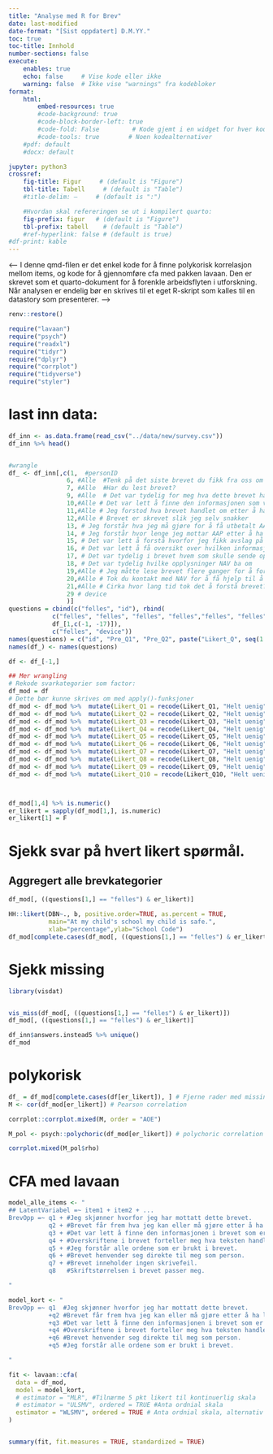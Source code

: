 ```yaml
---
title: "Analyse med R for Brev"
date: last-modified
date-format: "[Sist oppdatert] D.M.YY."
toc: true
toc-title: Innhold
number-sections: false
execute:
    enables: true
    echo: false     # Vise kode eller ikke
    warning: false  # Ikke vise "warnings" fra kodebloker
format: 
    html:
        embed-resources: true
        #code-background: true
        #code-block-border-left: true
        #code-fold: False         # Kode gjemt i en widget for hver kodeblokk
        #code-tools: true        # Noen kodealternativer
    #pdf: default
    #docx: default

jupyter: python3
crossref:
    fig-title: Figur     # (default is "Figure")
    tbl-title: Tabell     # (default is "Table")
    #title-delim: —     # (default is ":")

    #Hvordan skal refereringen se ut i kompilert quarto:
    fig-prefix: figur   # (default is "Figure")
    tbl-prefix: tabell    # (default is "Table")
    #ref-hyperlink: false # (default is true)
#df-print: kable
---
```





<-- I denne qmd-filen er det enkel kode for å finne polykorisk korrelasjon mellom items, og kode for 
 å gjennomføre cfa med pakken lavaan. Den er skrevet som et quarto-dokument for å forenkle arbeidsflyten i utforskning. Når analysen er endelig bør en skrives til et eget R-skript som kalles til en datastory som presenterer.
 -->

```r
renv::restore()
```

```r
require("lavaan")
require("psych")
require("readxl")
require("tidyr")
require("dplyr")
require("corrplot")
require("tidyverse")
require("styler")
```


# last inn data:
```r
df_inn <- as.data.frame(read_csv("../data/new/survey.csv"))
df_inn %>% head()


#wrangle
df_ <- df_inn[,c(1,  #personID
                6, #Alle  #Tenk på det siste brevet du fikk fra oss om AAP. Hva handlet brevet om?
                7, #Alle  #Har du lest brevet?
                9, #Alle  # Det var tydelig for meg hva dette brevet handlet om
                10,#Alle # Det var lett å finne den informasjonen som var viktig for meg
                11,#Alle # Jeg forstod hva brevet handlet om etter å ha lest overskriften
                12,#Alle # Brevet er skrevet slik jeg selv snakker
                13, # Jeg forstår hva jeg må gjøre for å få utbetalt AAP etter å ha lest brevet
                14, # Jeg forstår hvor lenge jeg mottar AAP etter å ha lest brevet
                15, # Det var lett å forstå hvorfor jeg fikk avslag på AAP etter å ha lest brevet
                16, # Det var lett å få oversikt over hvilken informasjon NAV har brukt for å avslå søknaden
                17, # Det var tydelig i brevet hvem som skulle sende opplysningene NAV ba om
                18, # Det var tydelig hvilke opplysninger NAV ba om
                19,#Alle # Jeg måtte lese brevet flere ganger for å forstå innholdet
                20,#Alle # Tok du kontakt med NAV for å få hjelp til å forstå brevet?
                21,#Alle # Cirka hvor lang tid tok det å forstå brevet?
                29 # device
                )]
questions = cbind(c("felles", "id"), rbind(
            c("felles", "felles", "felles", "felles","felles", "felles", "utbetaling", "utbetaling", "avslag", "avslag",  "opplysninger", "opplysninger", "felles", "felles", "felles", "felles"), 
            df_[1,c(-1, -17)]), 
            c("felles", "device"))
names(questions) = c("id", "Pre_Q1", "Pre_Q2", paste("Likert_Q", seq(1:10), sep = ""),paste("Post_Q", seq(1:3), sep = ""), "device")
names(df_) <- names(questions)

df <- df_[-1,]
```

```r



## Mer wrangling
# Rekode svarkategorier som factor:
df_mod = df
# Dette bør kunne skrives om med apply()-funksjoner
df_mod <- df_mod %>%  mutate(Likert_Q1 = recode(Likert_Q1, "Helt uenig" = 1, "Uenig" = 2, "Verken eller" = 3, "Enig" = 4, "Helt enig" = 5))
df_mod <- df_mod %>%  mutate(Likert_Q2 = recode(Likert_Q2, "Helt uenig" = 1, "Uenig" = 2, "Verken eller" = 3, "Enig" = 4, "Helt enig" = 5))
df_mod <- df_mod %>%  mutate(Likert_Q3 = recode(Likert_Q3, "Helt uenig" = 1, "Uenig" = 2, "Verken eller" = 3, "Enig" = 4, "Helt enig" = 5))
df_mod <- df_mod %>%  mutate(Likert_Q4 = recode(Likert_Q4, "Helt uenig" = 1, "Uenig" = 2, "Verken eller" = 3, "Enig" = 4, "Helt enig" = 5))
df_mod <- df_mod %>%  mutate(Likert_Q5 = recode(Likert_Q5, "Helt uenig" = 1, "Uenig" = 2, "Verken eller" = 3, "Enig" = 4, "Helt enig" = 5))
df_mod <- df_mod %>%  mutate(Likert_Q6 = recode(Likert_Q6, "Helt uenig" = 1, "Uenig" = 2, "Verken eller" = 3, "Enig" = 4, "Helt enig" = 5))
df_mod <- df_mod %>%  mutate(Likert_Q7 = recode(Likert_Q7, "Helt uenig" = 1, "Uenig" = 2, "Verken eller" = 3, "Enig" = 4, "Helt enig" = 5))
df_mod <- df_mod %>%  mutate(Likert_Q8 = recode(Likert_Q8, "Helt uenig" = 1, "Uenig" = 2, "Verken eller" = 3, "Enig" = 4, "Helt enig" = 5))
df_mod <- df_mod %>%  mutate(Likert_Q9 = recode(Likert_Q9, "Helt uenig" = 1, "Uenig" = 2, "Verken eller" = 3, "Enig" = 4, "Helt enig" = 5))
df_mod <- df_mod %>%  mutate(Likert_Q10 = recode(Likert_Q10, "Helt uenig" = 1, "Uenig" = 2, "Verken eller" = 3, "Enig" = 4, "Helt enig" = 5))



df_mod[1,4] %>% is.numeric()
er_likert = sapply(df_mod[1,], is.numeric)
er_likert[1] = F

```

# Sjekk svar på hvert likert spørmål.
## Aggregert alle brevkategorier
```r

df_mod[, ((questions[1,] == "felles") & er_likert)]

HH::likert(DBN~., b, positive.order=TRUE, as.percent = TRUE,
           main="At my child's school my child is safe.",
           xlab="percentage",ylab="School Code")
df_mod[complete.cases(df_mod[, ((questions[1,] == "felles") & er_likert)]),] 
```



# Sjekk missing


```r
library(visdat)


vis_miss(df_mod[, ((questions[1,] == "felles") & er_likert)])
df_mod[, ((questions[1,] == "felles") & er_likert)]
```

```r
df_inn$answers.instead5 %>% unique()
df_mod


```

# polykorisk 

```r
df_ = df_mod[complete.cases(df[er_likert]), ] # Fjerne rader med missing
M <- cor(df_mod[er_likert]) # Pearson correlation

corrplot::corrplot.mixed(M, order = "AOE")

M_pol <- psych::polychoric(df_mod[er_likert]) # polychoric correlation

corrplot.mixed(M_pol$rho)
```




# CFA med lavaan

```r
model_alle_items <- "
## LatentVariabel =~ item1 + item2 + ...
BrevOpp =~ q1 + #Jeg skjønner hvorfor jeg har mottatt dette brevet.
           q2 + #Brevet får frem hva jeg kan eller må gjøre etter å ha lest det.
           q3 + #Det var lett å finne den informasjonen i brevet som er viktigst for meg.
           q4 + #Overskriftene i brevet forteller meg hva teksten handler om.
           q5 + #Jeg forstår alle ordene som er brukt i brevet.
           q6 + #Brevet henvender seg direkte til meg som person.
           q7 + #Brevet inneholder ingen skrivefeil.
           q8   #Skriftstørrelsen i brevet passer meg.

"

model_kort <- "
BrevOpp =~ q1  #Jeg skjønner hvorfor jeg har mottatt dette brevet.
           +q2 #Brevet får frem hva jeg kan eller må gjøre etter å ha lest det.
           +q3 #Det var lett å finne den informasjonen i brevet som er viktigst for meg.
           +q4 #Overskriftene i brevet forteller meg hva teksten handler om.
           +q6 #Brevet henvender seg direkte til meg som person.
           +q5 #Jeg forstår alle ordene som er brukt i brevet.

"

fit <- lavaan::cfa(
  data = df_mod,
  model = model_kort,
  # estimator = "MLR", #Tilnærme 5 pkt likert til kontinuerlig skala
  # estimator = "ULSMV", ordered = TRUE #Anta ordnial skala
  estimator = "WLSMV", ordered = TRUE # Anta ordnial skala, alternativ estiamtor
)


summary(fit, fit.measures = TRUE, standardized = TRUE)
```

